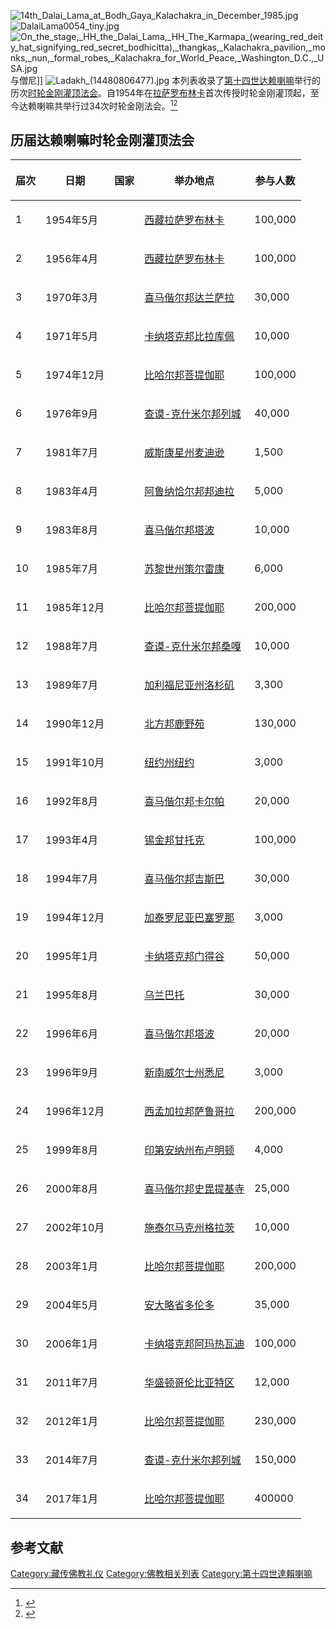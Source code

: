 [[File:14th_Dalai_Lama_at_Bodh_Gaya_Kalachakra_in_December_1985.jpg|thumb]]
[[File:DalaiLama0054_tiny.jpg|thumb]]
[[File:On_the_stage,_HH_the_Dalai_Lama,_HH_The_Karmapa_(wearing_red_deity_hat_signifying_red_secret_bodhicitta),_thangkas,_Kalachakra_pavilion,_monks,_nun,_formal_robes,_Kalachakra_for_World_Peace,_Washington_D.C.,_USA.jpg|thumb]]与僧尼]]
[[File:Ladakh_(14480806477).jpg|thumb]]
本列表收录了[[第十四世达赖喇嘛|第十四世达赖喇嘛]]举行的历次[[时轮|时轮金刚]][[灌顶|灌顶]][[法会_(佛教)|法会]]。自1954年在[[拉萨|拉萨]][[罗布林卡|罗布林卡]]首次传授时轮金刚灌顶起，至今达赖喇嘛共举行过34次时轮金刚法会。<ref>{{cite web|url=https://www.tibet.org.tw/dalailama_teach.php|title=達賴喇嘛傳授時輪金剛灌頂一覽表|work=財團法人達賴喇嘛西藏宗教基金會|access-date=2017-01-12|archive-url=https://web.archive.org/web/20170106163521/http://tibet.org.tw/dalailama_teach.php|archive-date=2017-01-06|dead-url=yes}}</ref><ref>{{cite web|url=http://xizang-zhiye.org/達賴喇嘛舉行時輪金剛大法會紀錄表/|title=達賴喇嘛舉行"時輪金剛大法會"紀錄表|work=藏人行政中央}}</ref>

== 历届达赖喇嘛时轮金刚灌顶法会 ==
{| class="wikitable sortable"
|-
! 届次 !! 日期 !! 国家 !! 举办地点 !! 参与人数
|-
| 1 || 1954年5月 || {{CHN}} || [[西藏|西藏]][[拉萨|拉萨]][[罗布林卡|罗布林卡]] || 100,000
|-
| 2 || 1956年4月 || {{CHN}} || [[西藏|西藏]][[拉萨|拉萨]][[罗布林卡|罗布林卡]] || 100,000
|-
| 3 || 1970年3月 || {{IND}} || [[喜马偕尔邦|喜马偕尔邦]][[达兰萨拉|达兰萨拉]] || 30,000
|-
| 4 || 1971年5月 || {{IND}} || [[卡纳塔克邦|卡纳塔克邦]][[比拉库佩|比拉库佩]] || 10,000
|-
| 5 || 1974年12月 || {{IND}} || [[比哈尔邦|比哈尔邦]][[菩提伽耶|菩提伽耶]] || 100,000
|-
| 6 || 1976年9月 || {{IND}} || [[查谟-克什米尔邦|查谟-克什米尔邦]][[列城|列城]] || 40,000
|-
| 7 || 1981年7月 || {{USA}} || [[威斯康星州|威斯康星州]][[麦迪逊|麦迪逊]] || 1,500
|-
| 8 || 1983年4月 || {{IND}} || [[阿鲁纳恰尔邦|阿鲁纳恰尔邦]][[邦迪拉|邦迪拉]] || 5,000
|-
| 9 || 1983年8月 || {{IND}} || [[喜马偕尔邦|喜马偕尔邦]][[塔波|塔波]] || 10,000
|-
| 10 || 1985年7月 || {{SWI}} || [[苏黎世州|苏黎世州]][[策尔_(苏黎世州)|策尔]][[雷康|雷康]] || 6,000
|-
| 11 || 1985年12月 || {{IND}} || [[比哈尔邦|比哈尔邦]][[菩提伽耶|菩提伽耶]] || 200,000
|-
| 12 || 1988年7月 || {{IND}} || [[查谟-克什米尔邦|查谟-克什米尔邦]][[桑嘎|桑嘎]] || 10,000
|-
| 13 || 1989年7月 || {{USA}} || [[加利福尼亚州|加利福尼亚州]][[洛杉矶|洛杉矶]] || 3,300
|-
| 14 || 1990年12月 || {{IND}} || [[北方邦|北方邦]][[鹿野苑|鹿野苑]] || 130,000
|-
| 15 || 1991年10月 || {{USA}} || [[纽约州|纽约州]][[纽约|纽约]] || 3,000
|-
| 16 || 1992年8月 || {{IND}} || [[喜马偕尔邦|喜马偕尔邦]][[卡尔帕|卡尔帕]] || 20,000
|-
| 17 || 1993年4月 || {{IND}} || [[锡金邦|锡金邦]][[甘托克|甘托克]] || 100,000
|-
| 18 || 1994年7月 || {{IND}} || [[喜马偕尔邦|喜马偕尔邦]][[吉斯巴|吉斯巴]] || 30,000
|-
| 19 || 1994年12月 || {{SPA}} || [[加泰罗尼亚|加泰罗尼亚]][[巴塞罗那|巴塞罗那]] || 3,000
|-
| 20 || 1995年1月 || {{IND}} || [[卡纳塔克邦|卡纳塔克邦]][[门得谷|门得谷]] || 50,000
|-
| 21 || 1995年8月 || {{MNG}} || [[乌兰巴托|乌兰巴托]] || 30,000
|-
| 22 || 1996年6月 || {{IND}} || [[喜马偕尔邦|喜马偕尔邦]][[塔波|塔波]] || 20,000
|-
| 23 || 1996年9月 || {{AUS}} || [[新南威尔士州|新南威尔士州]][[悉尼|悉尼]] || 3,000
|-
| 24 || 1996年12月 || {{IND}} || [[西孟加拉邦|西孟加拉邦]][[萨鲁哥拉|萨鲁哥拉]] || 200,000
|-
| 25 || 1999年8月 || {{USA}} || [[印第安纳州|印第安纳州]][[布卢明顿_(印第安纳州)|布卢明顿]] || 4,000
|-
| 26 || 2000年8月 || {{IND}} || [[喜马偕尔邦|喜马偕尔邦]][[史毘提|史毘提]][[基寺|基寺]] || 25,000
|-
| 27 || 2002年10月 || {{AUT}} || [[施泰尔马克州|施泰尔马克州]][[格拉茨|格拉茨]] || 10,000
|-
| 28 || 2003年1月 || {{IND}} || [[比哈尔邦|比哈尔邦]][[菩提伽耶|菩提伽耶]] || 200,000
|-
| 29 || 2004年5月 || {{CAN}} || [[安大略省|安大略省]][[多伦多|多伦多]] || 35,000
|-
| 30 || 2006年1月 || {{IND}} || [[卡纳塔克邦|卡纳塔克邦]][[阿玛热瓦迪|阿玛热瓦迪]] || 100,000
|-
| 31 || 2011年7月 || {{USA}} || [[华盛顿哥伦比亚特区|华盛顿哥伦比亚特区]] || 12,000
|-
| 32 || 2012年1月 || {{IND}} || [[比哈尔邦|比哈尔邦]][[菩提伽耶|菩提伽耶]] || 230,000
|-
| 33 || 2014年7月 || {{IND}} || [[查谟-克什米尔邦|查谟-克什米尔邦]][[列城|列城]] || 150,000
|-
| 34 || 2017年1月 || {{IND}} || [[比哈尔邦|比哈尔邦]][[菩提伽耶|菩提伽耶]] ||400000
|}

== 参考文献 ==
{{reflist}}

[[Category:藏传佛教礼仪|Category:藏传佛教礼仪]]
[[Category:佛教相关列表|Category:佛教相关列表]]
[[Category:第十四世達賴喇嘛|Category:第十四世達賴喇嘛]]
